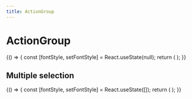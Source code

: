 ```yaml
---
title: ActionGroup
---
```



# ActionGroup

<Playground>
  {() => {
    const [fontStyle, setFontStyle] = React.useState(null);
    return (
      <ActionGroup value={fontStyle} onValueChange={setFontStyle}>
        <ToggleButton value="bold">
          <Icon as={BsTypeBold} />
        </ToggleButton>
        <ToggleButton value="italic">
          <Icon as={BsTypeItalic} />
        </ToggleButton>
        <ToggleButton value="underline">
          <Icon as={BsTypeUnderline} />
        </ToggleButton>
      </ActionGroup>
    );
  }}
</Playground>

## Multiple selection

<Playground>
  {() => {
    const [fontStyle, setFontStyle] = React.useState([]);
    return (
      <Box p="$4">
        <ActionGroup value={fontStyle} onValueChange={setFontStyle} type="multiple">
          <ToggleButton variant="secondary" value="bold">
            <Icon as={BsTypeBold} />
          </ToggleButton>
          <ToggleButton variant="secondary" value="italic">
            <Icon as={BsTypeItalic} />
          </ToggleButton>
          <ToggleButton variant="secondary" value="underline">
            <Icon as={BsTypeUnderline} />
          </ToggleButton>
        </ActionGroup>
      </Box>
    );
  }}
</Playground>
